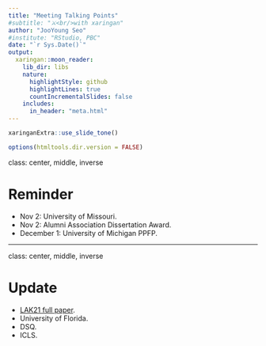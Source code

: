 ```yaml
---
title: "Meeting Talking Points"
#subtitle: "⚔<br/>with xaringan"
author: "JooYoung Seo"
#institute: "RStudio, PBC"
date: "`r Sys.Date()`"
output:
  xaringan::moon_reader:
    lib_dir: libs
    nature:
      highlightStyle: github
      highlightLines: true
      countIncrementalSlides: false
    includes:
      in_header: "meta.html"
---
```


```r
xaringanExtra::use_slide_tone()
```

```r
options(htmltools.dir.version = FALSE)
```

class: center, middle, inverse

# Reminder

* Nov 2: University of Missouri.
* Nov 2: Alumni Association Dissertation Award.
* December 1: University of Michigan PPFP.

---

class: center, middle, inverse

# Update

* [LAK21 full paper](https://www.solaresearch.org/events/lak/lak21/general-call/?fbclid=IwAR2cQtjCoyV_uB05K2QTczE1G468UoFi-ieIpXyjTgto4aX0Pdqz6Y96DDU).
* University of Florida.
* DSQ.
* ICLS.
